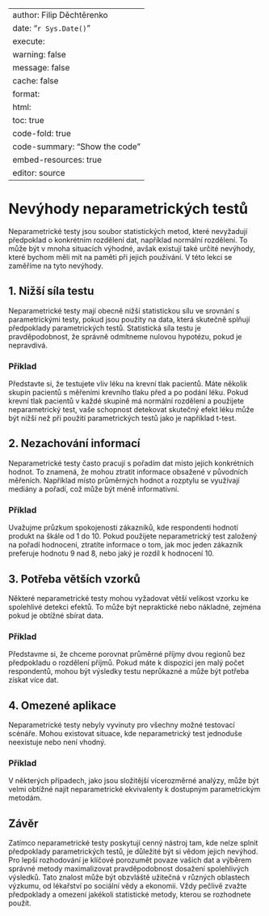 
---
author: Filip Děchtěrenko
date: "`r Sys.Date()`"
execute:
  warning: false
  message: false
  cache: false
format:
  html:
    toc: true
    code-fold: true
    code-summary: "Show the code"
    embed-resources: true
editor: source
---

# Nevýhody neparametrických testů

Neparametrické testy jsou soubor statistických metod, které nevyžadují předpoklad o konkrétním rozdělení dat, například normální rozdělení. To může být v mnoha situacích výhodné, avšak existují také určité nevýhody, které bychom měli mít na paměti při jejich používání. V této lekci se zaměříme na tyto nevýhody.

## 1. Nižší síla testu

Neparametrické testy mají obecně nižší statistickou sílu ve srovnání s parametrickými testy, pokud jsou použity na data, která skutečně splňují předpoklady parametrických testů. Statistická síla testu je pravděpodobnost, že správně odmítneme nulovou hypotézu, pokud je nepravdivá.

### Příklad
Představte si, že testujete vliv léku na krevní tlak pacientů. Máte několik skupin pacientů s měřeními krevního tlaku před a po podání léku. Pokud krevní tlak pacientů v každé skupině má normální rozdělení a použijete neparametrický test, vaše schopnost detekovat skutečný efekt léku může být nižší než při použití parametrických testů jako je například t-test.

## 2. Nezachování informací

Neparametrické testy často pracují s pořadím dat místo jejich konkrétních hodnot. To znamená, že mohou ztratit informace obsažené v původních měřeních. Například místo průměrných hodnot a rozptylu se využívají mediány a pořadí, což může být méně informativní.

### Příklad
Uvažujme průzkum spokojenosti zákazníků, kde respondenti hodnotí produkt na škále od 1 do 10. Pokud použijete neparametrický test založený na pořadí hodnocení, ztratíte informace o tom, jak moc jeden zákazník preferuje hodnotu 9 nad 8, nebo jaký je rozdíl k hodnocení 10.

## 3. Potřeba větších vzorků

Některé neparametrické testy mohou vyžadovat větší velikost vzorku ke spolehlivé detekci efektů. To může být nepraktické nebo nákladné, zejména pokud je obtížné sbírat data.

### Příklad
Představme si, že chceme porovnat průměrné příjmy dvou regionů bez předpokladu o rozdělení příjmů. Pokud máte k dispozici jen malý počet respondentů, mohou být výsledky testu neprůkazné a může být potřeba získat více dat.

## 4. Omezené aplikace

Neparametrické testy nebyly vyvinuty pro všechny možné testovací scénáře. Mohou existovat situace, kde neparametrický test jednoduše neexistuje nebo není vhodný.

### Příklad
V některých případech, jako jsou složitější vícerozměrné analýzy, může být velmi obtížné najít neparametrické ekvivalenty k dostupným parametrickým metodám.

## Závěr

Zatímco neparametrické testy poskytují cenný nástroj tam, kde nelze splnit předpoklady parametrických testů, je důležité být si vědom jejich nevýhod. Pro lepší rozhodování je klíčové porozumět povaze vašich dat a výběrem správné metody maximalizovat pravděpodobnost dosažení spolehlivých výsledků. Tato znalost může být obzvláště užitečná v různých oblastech výzkumu, od lékařství po sociální vědy a ekonomii. Vždy pečlivě zvažte předpoklady a omezení jakékoli statistické metody, kterou se rozhodnete použít.

